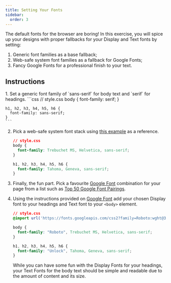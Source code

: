 ```yaml
---
title: Setting Your Fonts
sidebar:
  order: 3
---
```


The default fonts for the browser are boring! In this exercise, you will spice up your designs with proper fallbacks for your Display and Text fonts by setting:
1. Generic font families as a base fallback;
2. Web-safe system font families as a fallback for Google Fonts;
3. Fancy Google Fonts for a professional finish to your text.

## Instructions
<Steps>
1. Set a generic font family of `sans-serif` for body text and `serif` for headings. 
    ```css
    // style.css
    body {
      font-family: serif;
    }

    h1, h2, h3, h4, h5, h6 {
      font-family: sans-serif;
    }
    ```
2. Pick a web-safe system font stack using [this example](https://codepen.io/browsertherapy/pen/eYNmYQP) as a reference.
    ```css "Trebuchet MS, Helvetica, " "Tahoma, Geneva, "
    // style.css
    body {
      font-family: Trebuchet MS, Helvetica, sans-serif;
    }

    h1, h2, h3, h4, h5, h6 {
      font-family: Tahoma, Geneva, sans-serif;
    }
    ```

3. Finally, the fun part. Pick a favourite [Google Font](https://fonts.google.com/) combination for your page from a list such as [Top 50 Google Font Pairings](https://www.pagecloud.com/blog/best-google-fonts-pairings).
4. Using the instructions provided on [Google Font](https://fonts.google.com/) add your chosen Display font to your headings and Text font to your `<body>` element.

    ```css {2} "\"Roboto", \" "\"Unlock\", "
    // style.css
    @import url('https://fonts.googleapis.com/css2?family=Roboto:wght@300&family=Unlock&display=swap');

    body {
      font-family: "Roboto", Trebuchet MS, Helvetica, sans-serif;
    }

    h1, h2, h3, h4, h5, h6 {
      font-family: "Unlock", Tahoma, Geneva, sans-serif;
    }
    ```
    <Aside type="caution" title="Keep it readable!">
    While you can have some fun with the Display Fonts for your headings, your Text Fonts for the body text should be simple and readable due to the amount of content and its size.
    </Aside>
</Steps>

